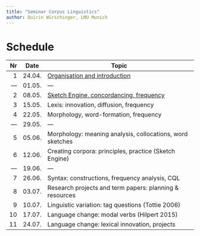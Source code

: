 ```yaml
---
title: "Seminar Corpus Linguistics"
author: Quirin Würschinger, LMU Munich
---
```

# Schedule

|  Nr | Date   | Topic                                                                  |
| --: | ------ | ---------------------------------------------------------------------- |
|   1 | 24.04. | [Organisation and introduction](01 - Organisation and introduction.md) |
| --- | 01.05. | ---                                                                    |
|   2 | 08.05. | [Sketch Engine, concordancing, frequency](02 - Sketch Engine, concordancing, frequency.md) |
|   3 | 15.05. | Lexis: innovation, diffusion, frequency                                |
|   4 | 22.05. | Morphology, word-formation, frequency                                  |
| --- | 29.05. | ---                                                                    |
|   5 | 05.06. | Morphology: meaning analysis, collocations, word sketches              |
|   6 | 12.06. | Creating corpora: principles, practice (Sketch Engine)                 |
| --- | 19.06. | ---                                                                    |
|   7 | 26.06. | Syntax: constructions, frequency analysis, CQL                         |
|   8 | 03.07. | Research projects and term papers: planning & resources                |
|   9 | 10.07. | Linguistic variation: tag questions (Tottie 2006)                      |
|  10 | 17.07. | Language change: modal verbs (Hilpert 2015)                            |
|  11 | 24.07. | Language change: lexical innovation, projects                          |
